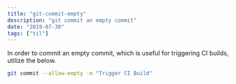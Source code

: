```yaml
---
title: "git-commit-empty"
description: "git commit an empty commit"
date: "2019-07-30"
tags: ["til"]
---
```


In order to commit an empty commit, which is useful for triggering CI builds, utilize the below.

```sh
git commit --allow-empty -m "Trigger CI Build"
```

